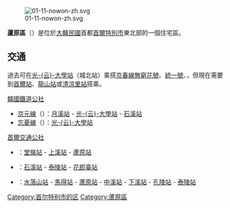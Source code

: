 {{Unreferenced |time=2010-02-17T04:40:46+00:00 }}
{{Infobox settlement
| name                    = 蘆原區
| settlement_type         = [[韩国行政区划|自治區]]
| translit_lang1          = [[韓語|韓語]]
| translit_lang1_type1    = [[諺文|諺文]]
| translit_lang1_info1    = 노원구
| translit_lang1_type2    = [[朝鮮汉字|漢字]]
| translit_lang1_info2    = 蘆原區
| translit_lang1_type3    = {{nowrap|[[文化观光部2000年式|文化观光部2000年式]]}}
| translit_lang1_info3    = Nowon-gu
| translit_lang1_type4    = {{nowrap|[[马科恩-赖肖尔表记法|马科恩-赖肖尔表记法]]}}
| translit_lang1_info4    = Nowŏn-gu
| image_skyline           = Nowongucheong 20140309 091539.JPG
| image_caption           = 蘆原區廳與區議會
| image_flag              = Flag of Nowon, Seoul.svg
| image_seal              = 
| image_map               = Seoul Nowon-gu.svg
| map_caption             = 蘆原區在首爾特別市的位置
| subdivision_type        = 國家
| subdivision_name        = {{ROK}}
| subdivision_type1       = [[朝鮮地區|地區]]
| subdivision_name1       = [[韓國首都圈|韓國首都圈]]
| subdivision_type2       = 省級行政區
| subdivision_name2       = [[首爾特別市|首爾特別市]]
| parts_type              = 行政區劃
| parts                   = 19[[行政洞|行政洞]]、5[[法定洞|法定洞]]
| area_total_km2          = 35.44
| population_total        = 619,509 
| population_density_km2  = auto
| leader_title            = 區廳長
| leader_name			  = 吳勝彔（{{lang|ko|오승록}}）
| leader_party            = {{MPK}}
| leader_title1           = 國會議員
| leader_name1            = {{ubl|甲：[[高榕禛|高榕禛]]{{small|（{{MPK}}）}}|乙：[[禹元植|禹元植]]{{small|（{{MPK}}）}}|丙：[[金星煥_(1965年)|金星煥]]{{small|（{{MPK}}）}}}}
| blank1_name             = 區樹
| blank1_info             = [[銀杏|銀杏]]
| blank2_name             = 區花
| blank2_info             = 野種杜鵑
| blank3_name             = 區鳥
| blank3_info             = [[金背鳩|金背鳩]]
}}
[[File:01-11-nowon-zh.svg|thumb]]

'''蘆原區'''（{{kor|諺=노원구|漢=蘆原區|羅=Nowon gu|f=y}}）是位於[[大韓民國|大韓民國]]首都[[首爾特別市|首爾特別市]]東北部的一個住宅區。

== 交通 ==
過去可在[[光云大學站|光-{云}-大學站]]（城北站）乘搭[[京春線|京春線]][[無窮花號|無窮花號]]、[[統一號|統一號]]、{{link-ko|白鴿號|비둘기호}}，但現在需要到[[首爾站|首爾站]]、[[龍山站_(首爾)|龍山站]]或[[清涼里站|清涼里站]]搭乘。
; [[韓國鐵道公社|韓國鐵道公社]]
* [[京元線|京元線]]（{{韓國都市鐵道|SM1}}）：[[月溪站|月溪站]] - [[光云大學站|光-{云}-大學站]] - [[石溪站_(首爾)|石溪站]]
* [[忘憂線|忘憂線]]（{{韓國都市鐵道|KR4}}）：[[光云大學站|光-{云}-大學站]]
; [[首爾交通公社|首爾交通公社]]
* {{韓國都市鐵道|SM4}}：[[堂嶺站|堂嶺站]] - [[上溪站|上溪站]] - [[蘆原站_(首爾)|蘆原站]]
* {{韓國都市鐵道|SM6}}：[[石溪站_(首爾)|石溪站]] - [[泰陵站|泰陵站]] - [[花郎臺站|花郎臺站]]
* {{韓國都市鐵道|SM7}}：[[水落山站|水落山站]] - [[馬得站|馬得站]] - [[蘆原站_(首爾)|蘆原站]] - [[中溪站|中溪站]] - [[下溪站|下溪站]] - [[孔陵站|孔陵站]] - [[泰陵站|泰陵站]]

{{Commons category|Nowon-gu, Seoul}}

{{首爾特別市行政區劃}}
{{DEFAULTSORT:Nowon-gu}}

[[Category:首尔特别市的区|Category:首尔特别市的区]]
[[Category:蘆原區|Category:蘆原區]]